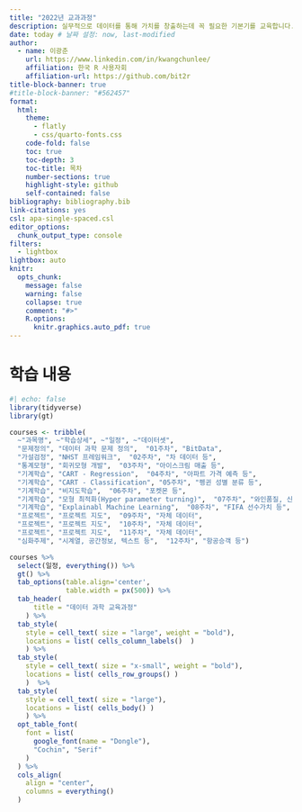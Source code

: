 ```yaml
---
title: "2022년 교과과정"
description: 실무적으로 데이터를 통해 가치를 창출하는데 꼭 필요한 기본기를 교육합니다.
date: today # 날짜 설정: now, last-modified
author:
  - name: 이광춘
    url: https://www.linkedin.com/in/kwangchunlee/
    affiliation: 한국 R 사용자회
    affiliation-url: https://github.com/bit2r
title-block-banner: true
#title-block-banner: "#562457"
format:
  html:
    theme: 
      - flatly
      - css/quarto-fonts.css
    code-fold: false
    toc: true
    toc-depth: 3
    toc-title: 목차
    number-sections: true
    highlight-style: github    
    self-contained: false
bibliography: bibliography.bib
link-citations: yes
csl: apa-single-spaced.csl
editor_options: 
  chunk_output_type: console
filters:
  - lightbox
lightbox: auto  
knitr:
  opts_chunk: 
    message: false
    warning: false
    collapse: true
    comment: "#>" 
    R.options:
      knitr.graphics.auto_pdf: true  
---
```



# 학습 내용


```r
#| echo: false
library(tidyverse)
library(gt)

courses <- tribble(
  ~"과목명", ~"학습상세", ~"일정", ~"데이터셋",
  "문제정의", "데이터 과학 문제 정의",  "01주차", "BitData",
  "가설검정", "NHST 프레임워크",  "02주차", "차 데이터 등",
  "통계모형", "회귀모형 개발",  "03주차", "아이스크림 매출 등",
  "기계학습", "CART - Regression",  "04주차", "아파트 가격 예측 등",
  "기계학습", "CART - Classification", "05주차", "펭귄 성별 분류 등",
  "기계학습", "비지도학습",  "06주차", "포켓몬 등",
  "기계학습", "모형 최적화(Hyper parameter turning)",  "07주차", "와인품질, 신용불량예측 등",
  "기계학습", "Explainabl Machine Learning",  "08주차", "FIFA 선수가치 등",
  "프로젝트", "프로젝트 지도",  "09주차", "자체 데이터",
  "프로젝트", "프로젝트 지도",  "10주차", "자체 데이터",
  "프로젝트", "프로젝트 지도",  "11주차", "자체 데이터",
  "심화주제", "시계열, 공간정보, 텍스트 등",  "12주차", "항공승객 등")

courses %>% 
  select(일정, everything()) %>% 
  gt() %>% 
  tab_options(table.align='center',
              table.width = px(500)) %>% 
  tab_header(
      title = "데이터 과학 교육과정"
    ) %>% 
  tab_style( 
    style = cell_text( size = "large", weight = "bold"),
    locations = list( cells_column_labels()  )
    ) %>% 
  tab_style( 
    style = cell_text( size = "x-small", weight = "bold"),
    locations = list( cells_row_groups() )
    )  %>% 
  tab_style( 
    style = cell_text( size = "large"),
    locations = list( cells_body() )
    ) %>%
  opt_table_font(
    font = list(
      google_font(name = "Dongle"),
      "Cochin", "Serif"
    )
  ) %>% 
  cols_align(
    align = "center",
    columns = everything()
  )  

```




